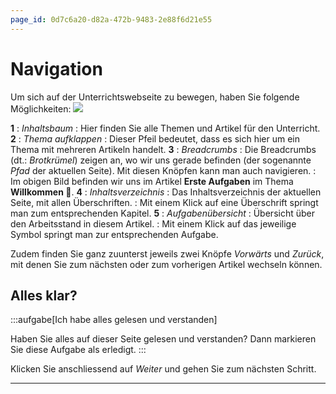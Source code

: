 ```yaml
---
page_id: 0d7c6a20-d82a-472b-9483-2e88f6d21e55
---
```


# Navigation
Um sich auf der Unterrichtswebseite zu bewegen, haben Sie folgende Möglichkeiten:
![](img/navigation.png)

**1**
: _Inhaltsbaum_
: Hier finden Sie alle Themen und Artikel für den Unterricht.
**2**
: _Thema aufklappen_
: Dieser Pfeil bedeutet, dass es sich hier um ein Thema mit mehreren Artikeln handelt.
**3**
: _Breadcrumbs_
: Die Breadcrumbs (dt.: _Brotkrümel_) zeigen an, wo wir uns gerade befinden (der sogenannte _Pfad_ der aktuellen Seite). Mit diesen Knöpfen kann man auch navigieren.
: Im obigen Bild befinden wir uns im Artikel __Erste Aufgaben__ im Thema __Willkommen 👋__.
**4**
: _Inhaltsverzeichnis_
: Das Inhaltsverzeichnis der aktuellen Seite, mit allen Überschriften.
: Mit einem Klick auf eine Überschrift springt man zum entsprechenden Kapitel.
**5**
: _Aufgabenübersicht_
: Übersicht über den Arbeitsstand in diesem Artikel.
: Mit einem Klick auf das jeweilige Symbol springt man zur entsprechenden Aufgabe.

Zudem finden Sie ganz zuunterst jeweils zwei Knöpfe _Vorwärts_ und _Zurück_, mit denen Sie zum nächsten oder zum vorherigen Artikel wechseln können.

## Alles klar?
:::aufgabe[Ich habe alles gelesen und verstanden]
<TaskState id='26ab26a8-3fc5-4598-99de-669bb14a69c8' />

Haben Sie alles auf dieser Seite gelesen und verstanden? Dann markieren Sie diese Aufgabe als erledigt.
:::

Klicken Sie anschliessend auf _Weiter_ und gehen Sie zum nächsten Schritt.

---